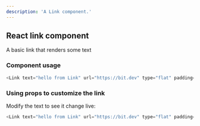 ```yaml
---
description: 'A Link component.'
---
```



## React link component

A basic link that renders some text

### Component usage
```js
<Link text="hello from Link" url="https://bit.dev" type="flat" padding={[10, 20, 10, 20]} size={""} newWindow={true} />
```

### Using props to customize the link

Modify the text to see it change live:
```js live
<Link text="hello from Link" url="https://bit.dev" type="flat" padding={[10, 20, 10, 20]} size={""} newWindow={true} />
```

